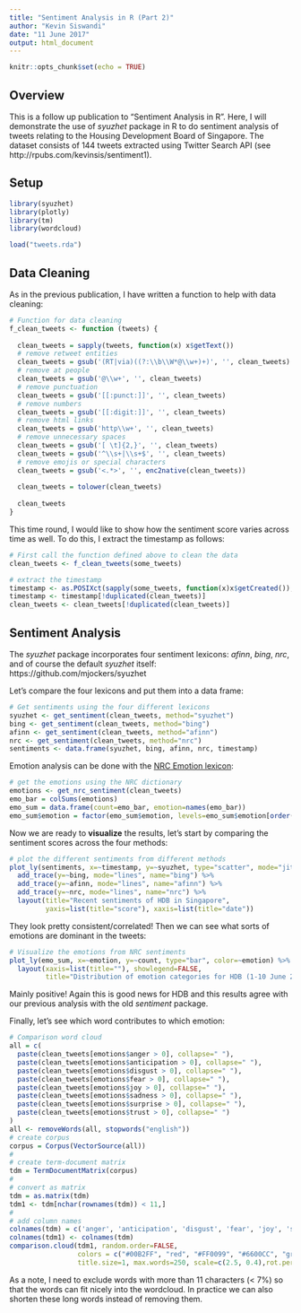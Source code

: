 ```yaml
---
title: "Sentiment Analysis in R (Part 2)"
author: "Kevin Siswandi"
date: "11 June 2017"
output: html_document
---
```


```r
knitr::opts_chunk$set(echo = TRUE)
```

## Overview

This is a follow up publication to "Sentiment Analysis in R". Here, I will demonstrate the use of *syuzhet* package in R to do sentiment analysis of tweets relating to the Housing Development Board of Singapore. The dataset consists of 144 tweets extracted using Twitter Search API (see http://rpubs.com/kevinsis/sentiment1).

## Setup

```r
library(syuzhet)
library(plotly)
library(tm)
library(wordcloud)

load("tweets.rda")
```

## Data Cleaning

As in the previous publication, I have written a function to help with data cleaning:

```r
# Function for data cleaning
f_clean_tweets <- function (tweets) {
  
  clean_tweets = sapply(tweets, function(x) x$getText())
  # remove retweet entities
  clean_tweets = gsub('(RT|via)((?:\\b\\W*@\\w+)+)', '', clean_tweets)
  # remove at people
  clean_tweets = gsub('@\\w+', '', clean_tweets)
  # remove punctuation
  clean_tweets = gsub('[[:punct:]]', '', clean_tweets)
  # remove numbers
  clean_tweets = gsub('[[:digit:]]', '', clean_tweets)
  # remove html links
  clean_tweets = gsub('http\\w+', '', clean_tweets)
  # remove unnecessary spaces
  clean_tweets = gsub('[ \t]{2,}', '', clean_tweets)
  clean_tweets = gsub('^\\s+|\\s+$', '', clean_tweets)
  # remove emojis or special characters
  clean_tweets = gsub('<.*>', '', enc2native(clean_tweets))
  
  clean_tweets = tolower(clean_tweets)
  
  clean_tweets
}
```

This time round, I would like to show how the sentiment score varies across time as well. To do this, I extract the timestamp as follows:

```r
# First call the function defined above to clean the data
clean_tweets <- f_clean_tweets(some_tweets)

# extract the timestamp
timestamp <- as.POSIXct(sapply(some_tweets, function(x)x$getCreated()), origin="1970-01-01", tz="GMT")
timestamp <- timestamp[!duplicated(clean_tweets)]
clean_tweets <- clean_tweets[!duplicated(clean_tweets)]
```

## Sentiment Analysis

The *syuzhet* package incorporates four sentiment lexicons: *afinn*, *bing*, *nrc*, and of course the default *syuzhet* itself: https://github.com/mjockers/syuzhet

Let's compare the four lexicons and put them into a data frame:

```r
# Get sentiments using the four different lexicons
syuzhet <- get_sentiment(clean_tweets, method="syuzhet")
bing <- get_sentiment(clean_tweets, method="bing")
afinn <- get_sentiment(clean_tweets, method="afinn")
nrc <- get_sentiment(clean_tweets, method="nrc")
sentiments <- data.frame(syuzhet, bing, afinn, nrc, timestamp)
```

Emotion analysis can be done with the [NRC Emotion lexicon](http://saifmohammad.com/WebPages/lexicons.html):

```r
# get the emotions using the NRC dictionary
emotions <- get_nrc_sentiment(clean_tweets)
emo_bar = colSums(emotions)
emo_sum = data.frame(count=emo_bar, emotion=names(emo_bar))
emo_sum$emotion = factor(emo_sum$emotion, levels=emo_sum$emotion[order(emo_sum$count, decreasing = TRUE)])
```

Now we are ready to **visualize** the results, let's start by comparing the sentiment scores across the four methods:

```r
# plot the different sentiments from different methods
plot_ly(sentiments, x=~timestamp, y=~syuzhet, type="scatter", mode="jitter", name="syuzhet") %>%
  add_trace(y=~bing, mode="lines", name="bing") %>%
  add_trace(y=~afinn, mode="lines", name="afinn") %>%
  add_trace(y=~nrc, mode="lines", name="nrc") %>%
  layout(title="Recent sentiments of HDB in Singapore",
         yaxis=list(title="score"), xaxis=list(title="date"))
```

They look pretty consistent/correlated! Then we can see what sorts of emotions are dominant in the tweets:

```r
# Visualize the emotions from NRC sentiments
plot_ly(emo_sum, x=~emotion, y=~count, type="bar", color=~emotion) %>%
  layout(xaxis=list(title=""), showlegend=FALSE,
         title="Distribution of emotion categories for HDB (1-10 June 2017)")
```

Mainly positive! Again this is good news for HDB and this results agree with our previous analysis with the old *sentiment* package.

Finally, let's see which word contributes to which emotion:

```r
# Comparison word cloud
all = c(
  paste(clean_tweets[emotions$anger > 0], collapse=" "),
  paste(clean_tweets[emotions$anticipation > 0], collapse=" "),
  paste(clean_tweets[emotions$disgust > 0], collapse=" "),
  paste(clean_tweets[emotions$fear > 0], collapse=" "),
  paste(clean_tweets[emotions$joy > 0], collapse=" "),
  paste(clean_tweets[emotions$sadness > 0], collapse=" "),
  paste(clean_tweets[emotions$surprise > 0], collapse=" "),
  paste(clean_tweets[emotions$trust > 0], collapse=" ")
)
all <- removeWords(all, stopwords("english"))
# create corpus
corpus = Corpus(VectorSource(all))
#
# create term-document matrix
tdm = TermDocumentMatrix(corpus)
#
# convert as matrix
tdm = as.matrix(tdm)
tdm1 <- tdm[nchar(rownames(tdm)) < 11,]
#
# add column names
colnames(tdm) = c('anger', 'anticipation', 'disgust', 'fear', 'joy', 'sadness', 'surprise', 'trust')
colnames(tdm1) <- colnames(tdm)
comparison.cloud(tdm1, random.order=FALSE,
                 colors = c("#00B2FF", "red", "#FF0099", "#6600CC", "green", "orange", "blue", "brown"),
                 title.size=1, max.words=250, scale=c(2.5, 0.4),rot.per=0.4)
```

As a note, I need to exclude words with more than 11 characters (< 7%) so that the words can fit nicely into the wordcloud. In practice we can also shorten these long words instead of removing them.
